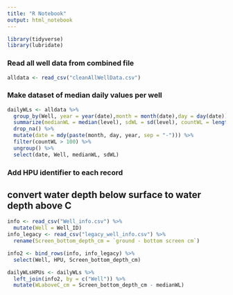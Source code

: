 ```yaml
---
title: "R Notebook"
output: html_notebook
---
```


```r
library(tidyverse)
library(lubridate)
```

### Read all well data from combined file

```r
alldata <- read_csv("cleanAllWellData.csv")
```

### Make dataset of median daily values per well

```r

dailyWLs <- alldata %>%
  group_by(Well, year = year(date),month = month(date),day = day(date)) %>%
  summarize(medianWL = median(level), sdWL = sd(level), countWL = length(level)) %>%
  drop_na() %>%
  mutate(date = mdy(paste(month, day, year, sep = "-"))) %>%
  filter(countWL > 100) %>%
  ungroup() %>%
  select(date, Well, medianWL, sdWL)
```

### Add HPU identifier to each record 

## convert water depth below surface to water depth above C

```r
info <- read_csv("Well_info.csv") %>%
  mutate(Well = Well_ID)
info_legacy <- read_csv("legacy_well_info.csv") %>%
  rename(Screen_bottom_depth_cm = `ground - bottom screen cm`)

info2 <- bind_rows(info, info_legacy) %>%
  select(Well, HPU, Screen_bottom_depth_cm)

dailyWLsHPUs <- dailyWLs %>% 
  left_join(info2, by = c("Well")) %>%
  mutate(WLaboveC_cm = Screen_bottom_depth_cm - medianWL)
  
  
```
